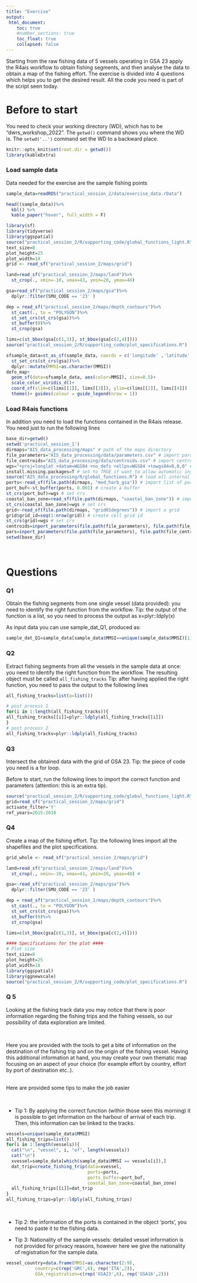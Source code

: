 ```yaml
---
title: "Exercise"
output: 
 html_document:
    toc: true
    #number_sections: true
    toc_float: true
    collapsed: false
---
```

Starting from the raw fishing data of 5 vessels operating in GSA 23 apply the R4ais workflow to obtain fishing segments, and then analyse the data to obtain a map of the fishing effort. The exercise is divided into 4 questions which helps you to get the desired result. All the code you need is part of the script seen today.


# Before to start

You need to check your working directory (WD), which has to be "dwrs_workshop_2022". The `getwd()` command shows you where the WD is. The `setwd('..')` command set the WD to a backward place. 
```r
knitr::opts_knit$set(root.dir = getwd())
library(kableExtra)

```

### Load sample data

Data needed for the exercise are the sample fishing points

```r
sample_data=readRDS("practical_session_2/data/exercise_data.rData")
```
```r
head((sample_data))%>%
  kbl() %>%
  kable_paper("hover", full_width = F)
```


```r
library(sf)
library(tidyverse)
library(ggspatial)
source("practical_session_2/R/supporting_code/global_functions_light.R")
text_size=8
plot_height=25
plot_width=18
grid <- read_sf("practical_session_2/maps/grid")

land=read_sf("practical_session_2/maps/land")%>% 
  st_crop(., xmin=-10, xmax=43, ymin=20, ymax=48)

gsa=read_sf("practical_session_2/maps/gsa")%>%
  dplyr::filter(SMU_CODE == '23' )

dep = read_sf("practical_session_2/maps/depth_contours")%>%
  st_cast(., to = "POLYGON")%>%
  st_set_crs(st_crs(gsa))%>%
  st_buffer(0)%>%
  st_crop(gsa)

lims=c(st_bbox(gsa[c(1,3)], st_bbox(gsa[c(2,4)])))
source("practical_session_2/R/supporting_code/plot_specifications.R")
```
```r
sfsample_data=st_as_sf(sample_data, coords = c('longitude' ,'latitude' ))%>%
  st_set_crs(st_crs(gsa))%>%
  dplyr::mutate(MMSI=as.character(MMSI))
defo_map+
  geom_sf(data=sfsample_data, aes(color=MMSI), size=0.5)+
  scale_color_viridis_d()+
  coord_sf(xlim=c(lims[[1]], lims[[3]]), ylim=c(lims[[2]], lims[[4]]) , label_axes = list(bottom = "E", right = "N"))+
  theme()+ guides(colour = guide_legend(nrow = 1))

```



### Load R4ais functions

In addition you need to load the functions contained in the R4ais release. You need just to run the following lines

```r
base_dir=getwd()
setwd('practical_session_1')
dirmaps="AIS_data_processing/maps" # path of the maps directory
file_parameters="AIS_data_processing/data/parameters.csv" # import parameter table
file_centroids="AIS_data_processing/data/centroids.csv" # import centroids 
wgs="+proj=longlat +datum=WGS84 +no_defs +ellps=WGS84 +towgs84=0,0,0" # Insert your coordinates system
install.missing.packages=T # set to TRUE if want to allow automatic installation of missing packages.
source("AIS_data_processing/R/global_functions.R") # load all internal function required
ports<-read_sf(file.path(dirmaps, "med_harb_gsa")) # import list of ports
port_buf<-st_buffer(ports, 0.001) # create a buffer
st_crs(port_buf)=wgs # set crs
coastal_ban_zone=read_sf(file.path(dirmaps, "coastal_ban_zone")) # import managment depth layer
st_crs(coastal_ban_zone)=wgs # set crs
grid<-read_sf(file.path(dirmaps, "grid01degrees")) # import a grid
grid$grid_id=seq(1:nrow(grid)) # create cell grid id
st_crs(grid)=wgs # set crs
centroids=inport_parameters(file.path(file_parameters), file.path(file_centroids))[[2]]
pars=inport_parameters(file.path(file_parameters), file.path(file_centroids))[[1]]
setwd(base_dir)
```

<br>

# Questions

### Q1
Obtain the fishing segments from one single vessel (data provided): you need to identify the right function from the workflow.
Tip: the output of the function is a list, so you need to process the output as x=plyr::ldply(x)

As input data you can use sample_dat_Q1, produced as:

```r
sample_dat_Q1=sample_data[sample_data$MMSI==unique(sample_data$MMSI)[1],]
```


### Q2
Extract fishing segments from all the vessels in the sample data at once: you need to identify the right function from the workflow. The resulting object must be called `all_fishing_tracks`
Tip: after having applied the right function, you need to pass the output to the following lines 

```r
all_fishing_tracks=list(a=list())
```

```r
# post process 1
for(i in 1:length(all_fishing_tracks)){
all_fishing_tracks[[i]]=plyr::ldply(all_fishing_tracks[[i]])
}
# post process 2
all_fishing_tracks=plyr::ldply(all_fishing_tracks)

```



### Q3
Intersect the obtained data with the grid of GSA 23. Tip: the piece of code you need is a for loop.

Before to start, run the following lines to import the correct function and parameters (attention: this is an extra tip).
```r
source("practical_session_2/R/supporting_code/global_functions_light.R")
grid=read_sf("practical_session_2/maps/grid")
activate_filter='Y'
ref_years=2015:2018
```


### Q4
Create a map of the fishing effort.
Tip: the following lines import all the shapefiles and the plot specifications.

```r
grid_whole <- read_sf("practical_session_2/maps/grid")

land=read_sf("practical_session_2/maps/land")%>% 
  st_crop(., xmin=-10, xmax=43, ymin=20, ymax=48) #

gsa<-read_sf("practical_session_2/maps/gsa")%>%
  dplyr::filter(SMU_CODE == '23' )

dep = read_sf("practical_session_2/maps/depth_contours")%>%
  st_cast(., to = "POLYGON")%>%
  st_set_crs(st_crs(gsa))%>%
  st_buffer(0)%>%
  st_crop(gsa)

lims=c(st_bbox(gsa[c(1,3)], st_bbox(gsa[c(2,4)])))

#### Specifications for the plot ####
# Plot size
text_size=8
plot_height=25
plot_width=18
library(ggspatial)
library(ggnewscale)
source("practical_session_2/R/supporting_code/plot_specifications.R")
```


### Q 5

Looking at the fishing track data you may notice that there is poor information regarding the fishing trips and the fishing vessels, so our possibility of data exploration are limited. 

<br>

Here you are provided with the tools to get a bite of information on the destination of the fishing trip and on the origin of the fishing vessel. 
Having this additional information at hand, you may create your own thematic map focusing on an aspect of your choice (for example effort by country, effort by port of destination etc..).

<br>
Here are provided some tips to make the job easier

<br>

 * Tip 1: By applying the correct function (within those seen this morning) it is possible to get information on the harbour of arrival of each trip. Then, this information can be linked to the tracks.

```r
vessels=unique(sample_data$MMSI)
all_fishing_trips=list()
for(i in 1:length(vessels)){
  cat("\n", "vessel", i, "of", length(vessels))
  cat("\n")
  xvessel=sample_data[which(sample_data$MMSI == vessels[i]),]
  dat_trip=create_fishing_trip(data=xvessel,
                               ports=ports, 
                               ports_buffer=port_buf,
                               coastal_ban_zone=coastal_ban_zone)
  all_fishing_trips[[i]]=dat_trip
}
all_fishing_trips=plyr::ldply(all_fishing_trips)
```

<br>

 * Tip 2: the information of the ports is contained in the object 'ports', you need to paste it to the fishing data.
  
 * Tip 3: Nationality of the sample vessels: detailed vessel information is not provided for privacy reasons, however here we give the nationality of registration for the sample data.



```r
vessel_country=data.frame(MMSI=as.character(2:9),
           country=c(rep('GRC',6), rep('ITA',2)),
           GSA_registration=c(rep('GSA23',6), rep('GSA16',2)))
```





